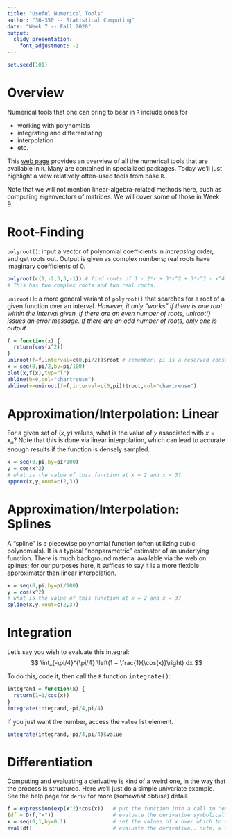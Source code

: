 ```yaml
---
title: "Useful Numerical Tools"
author: "36-350 -- Statistical Computing"
date: "Week 7 -- Fall 2020"
output: 
  slidy_presentation: 
    font_adjustment: -1
---
```


```r
set.seed(101)
```

Overview
===

Numerical tools that one can bring to bear in `R` include ones for

- working with polynomials
- integrating and differentiating
- interpolation
- etc.

This [web page](https://cran.r-project.org/web/views/NumericalMathematics.html) provides an overview of all the numerical tools that are available in `R`. Many are contained in specialized packages. Today we'll just highlight a view relatively often-used tools from base `R`.

Note that we will not mention linear-algebra-related methods here, such as computing eigenvectors of matrices. We will cover some of those in Week 9.

Root-Finding
===

`polyroot()`: input a vector of polynomial coefficients in *increasing* order, and get roots out. Output is given as complex numbers; real roots have imaginary coefficients of 0.
```r
polyroot(c(1,-2,3,3,-1)) # find roots of 1 - 2*x + 3*x^2 + 3*x^3 - x^4
# This has two complex roots and two real roots.
```

`uniroot()`: a more general variant of `polyroot()` that searches for a root of a given function over an interval. *However, it only "works" if there is one root within the interval given. If there are an even number of roots, uniroot() issues an error message. If there are an odd number of roots, only one is output.*
```r
f = function(x) {
  return(cos(x^2))
}
uniroot(f=f,interval=c(0,pi/2))$root # remember: pi is a reserved constant within R
x = seq(0,pi/2,by=pi/100)
plot(x,f(x),typ="l")
abline(h=0,col="chartreuse")
abline(v=uniroot(f=f,interval=c(0,pi))$root,col="chartreuse")
```

Approximation/Interpolation: Linear
===

For a given set of $(x,y)$ values, what is the value of $y$ associated with $x=x_o$? Note that this is done via linear interpolation, which can lead to accurate enough results if the function is densely sampled.
```r
x = seq(0,pi,by=pi/100)
y = cos(x^2)
# what is the value of this function at x = 2 and x = 3?
approx(x,y,xout=c(2,3))
```

Approximation/Interpolation: Splines
===

A "spline" is a piecewise polynomial function (often utilizing cubic polynomials). It is a typical "nonparametric" estimator of an underlying function. There is much background material available via the web on splines; for our purposes here, it suffices to say it is a more flexible approximator than linear interpolation.
```r
x = seq(0,pi,by=pi/100)
y = cos(x^2)
# what is the value of this function at x = 2 and x = 3?
spline(x,y,xout=c(2,3))
```

Integration
===

Let's say you wish to evaluate this integral:
$$
\int_{-\pi/4}^{\pi/4} \left(1 + \frac{1}{\cos(x)}\right) dx
$$

To do this, code it, then call the `R` function <tt>integrate()</tt>:
```r
integrand = function(x) {
  return(1+1/cos(x))
}
integrate(integrand,-pi/4,pi/4)
```

If you just want the number, access the `value` list element.
```r
integrate(integrand,-pi/4,pi/4)$value
```

Differentiation
===

Computing and evaluating a derivative is kind of a weird one, in the way that the process is structured. Here we'll just do a simple univariate example. See the help page for `deriv` for more (somewhat obtuse) detail.
```r
f = expression(exp(x^2)*cos(x))   # put the function into a call to "expression"
(df = D(f,"x"))                   # evaluate the derivative symbolically...and save the output
x = seq(0,1,by=0.1)               # set the values of x over which to evaluate the derivative
eval(df)                          # evaluate the derivative...note, x is not included in call!
```
